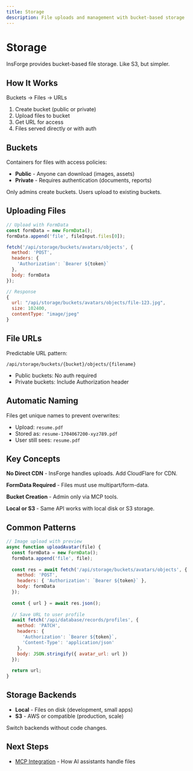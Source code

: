```yaml
---
title: Storage
description: File uploads and management with bucket-based storage
---
```


# Storage

InsForge provides bucket-based file storage. Like S3, but simpler.

## How It Works

Buckets → Files → URLs

1. Create bucket (public or private)
2. Upload files to bucket
3. Get URL for access
4. Files served directly or with auth

## Buckets

Containers for files with access policies:

- **Public** - Anyone can download (images, assets)
- **Private** - Requires authentication (documents, reports)

Only admins create buckets. Users upload to existing buckets.

## Uploading Files

```javascript
// Upload with FormData
const formData = new FormData();
formData.append('file', fileInput.files[0]);

fetch('/api/storage/buckets/avatars/objects', {
  method: 'POST',
  headers: {
    'Authorization': `Bearer ${token}`
  },
  body: formData
});

// Response
{
  url: "/api/storage/buckets/avatars/objects/file-123.jpg",
  size: 102400,
  contentType: "image/jpeg"
}
```

## File URLs

Predictable URL pattern:
```
/api/storage/buckets/{bucket}/objects/{filename}
```

- Public buckets: No auth required
- Private buckets: Include Authorization header

## Automatic Naming

Files get unique names to prevent overwrites:
- Upload: `resume.pdf`
- Stored as: `resume-1704067200-xyz789.pdf`
- User still sees: `resume.pdf`

## Key Concepts

**No Direct CDN** - InsForge handles uploads. Add CloudFlare for CDN.

**FormData Required** - Files must use multipart/form-data.

**Bucket Creation** - Admin only via MCP tools.

**Local or S3** - Same API works with local disk or S3 storage.

## Common Patterns

```javascript
// Image upload with preview
async function uploadAvatar(file) {
  const formData = new FormData();
  formData.append('file', file);
  
  const res = await fetch('/api/storage/buckets/avatars/objects', {
    method: 'POST',
    headers: { 'Authorization': `Bearer ${token}` },
    body: formData
  });
  
  const { url } = await res.json();
  
  // Save URL to user profile
  await fetch('/api/database/records/profiles', {
    method: 'PATCH',
    headers: {
      'Authorization': `Bearer ${token}`,
      'Content-Type': 'application/json'
    },
    body: JSON.stringify({ avatar_url: url })
  });
  
  return url;
}
```

## Storage Backends

- **Local** - Files on disk (development, small apps)
- **S3** - AWS or compatible (production, scale)

Switch backends without code changes.

## Next Steps

- [MCP Integration](/storage/mcp) - How AI assistants handle files